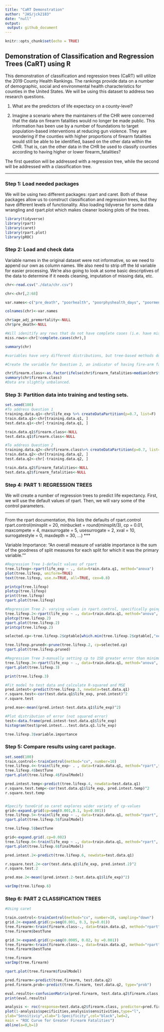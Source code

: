 ```yaml
---
title: "CaRT Demonstration"
author: "JAS/jck2183"
date: "null"
output:
 output: github_document
---
```


```r
knitr::opts_chunk$set(echo = TRUE)
```

## Demonstration of Classification and Regression Trees (CaRT) using R

This demonstration of classification and regression trees (CaRT) will utilize the 2019 County Health Rankings. The rankings provide data on a number of demographic, social and environmental health characteristics for counties in the United States. We will be using this dataset to address two research questions. 

1. What are the predictors of life expectacy on a county-level?

2. Imagine a scenario where the maintainers of the CHR were concerned that the data on firearm fatalities would no longer be made public. This information has been use by a number of foundations to target population-based interventions at reducing gun violence. They are wondering if the counties with higher proportions of firearm fatalities would still be able to be identified, based on the other data within the CHR. That is, can the other data in the CHR be used to classify counties according to having higher or lower firearm_fatalities?

The first question will be addressed with a regression tree, while the second will be addressed with a classification tree.

***

### Step 1: Load needed packages

We will be using two different packages: rpart and caret. Both of these packages allow us to construct classification and regression trees, but they have different levels of functionality. Also loading tidyverse for some data wrangling and rpart.plot which makes cleaner looking plots of the trees.

```r
library(tidyverse)
library(rpart)
library(caret)
library(rpart.plot)
library(pROC)

```

### Step 2: Load and check data

Variable names in the original dataset were not informative, so we need to append our own as column names. We also need to strip off the Id variable for easier processing. We're also going to look at some basic descriptives of the data to determine if it needs cleaning, imputation of missing data, etc.

```r

chr<-read.csv("./data/chr.csv")

chr<-chr[,2:68]

var.names<-c("pre_death", "poorhealth", "poorphyshealth_days", "poormenthealth_days", "low_bwt", "ad_smoking", "ad_obesity", "foodenv_index", "phys_inactivity", "exer_access", "excess_drink", "alc_drivdeaths", "sti", "teen_birth", "uninsured", "primcareproviders", "dentists", "menthealthproviders", "prevhosp", "mammo_screen", "flu_vacc", "hsgrad", "somecollege", "unemployed", "child_poverty", "income_ineq", "sing_parent", "social_assoc", "violent_crime", "injury_deaths", "pm_air", "water_viol", "housing_prob", "driving_alone", "long_commute", "life_exp", "age_adj_premortality", "freq_physdistress", "freq_mentdistress", "diabetes", "hiv", "food_insecure", "ltd_access_healthyfood", "mvcrash_deaths", "insuff_sleep", "uninsured_adults", "uninsured_child", "other_pcp", "medhhinc", "freelunch_child", "res_seg_bw", "res_seg_nw", "firearm_fatalities", "homeownership", "hous_cost_burden", "population", "bw18", "gte65", "nonhisp_afam", "AmerInd_AlasNative", "Asian", "OPacIslander", "Hisp", "nonhisp_white", "nonprof_english", "female", "rural")

colnames(chr)<-var.names

chr$age_adj_premortality<-NULL
chr$pre_death<-NULL

#Will idenitify any rows that do not have complete cases (i.e. have missing data)
miss.rows<-chr[!complete.cases(chr),]

summary(chr)

#variables have very different distributions, but tree-based methods do not require scaling.

#Create the variable for Question 2, an indicator of having fire-arm fatalities above the median

chr$firearm.class<-as.factor(ifelse(chr$firearm_fatalities>median(chr$firearm_fatalities),1,0))
summary(chr$firearm.class)
#Data are slightly unbalanced.

```

### Step 3: Partition data into training and testing sets.

```r

set.seed(100)
#To address Question 1 
training.data.q1<-chr$life_exp %>% createDataPartition(p=0.7, list=F)
train.data.q1<-chr[training.data.q1, ]
test.data.q1<-chr[-training.data.q1, ]

train.data.q1$firearm.class<-NULL
test.data.q1$firearm.class<-NULL

#To address Question 2
training.data.q2<-chr$firearm.class%>% createDataPartition(p=0.7, list=F)
train.data.q2<-chr[training.data.q2, ]
test.data.q2<-chr[-training.data.q2, ]

train.data.q2$firearm_fatalities<-NULL
test.data.q2$firearm_fatalities<-NULL

```

### Step 4: PART 1: REGRESSION TREES

We will create a number of regression trees to predict life expectancy. First, we will use the default values of rpart. Then, we will vary some of the control parameters.

***
From the rpart documentation, this lists the defaults of rpart.control
rpart.control(minsplit = 20, minbucket = round(minsplit/3), cp = 0.01,
maxcompete = 4, maxsurrogate = 5, usesurrogate = 2, xval = 10,
surrogatestyle = 0, maxdepth = 30, ...)
***

Variable Importance: "An overall measure of variable importance is the sum of the goodness of split measures for each split for which it was the primary variable.""

```r
#Regression Tree 1-default values of rpart
tree.lifexp<-rpart(life_exp ~ ., data=train.data.q1, method="anova")
plot(tree.lifexp, uniform=TRUE)
text(tree.lifexp, use.n=TRUE, all=TRUE, cex=0.8)

printcp(tree.lifexp)
plotcp(tree.lifexp)
print(tree.lifexp)
rpart.plot(tree.lifexp)

#Regression Tree 2- varying values in rpart.control, specifically going to cp=0.001, to find minimum cv-error
tree.lifexp.2<-rpart(life_exp ~ ., data=train.data.q1, method="anova", control=rpart.control(cp=0.001))
plotcp(tree.lifexp.2)
rpart.plot(tree.lifexp.2)
printcp(tree.lifexp.2)

selected.cp<-tree.lifexp.2$cptable[which.min(tree.lifexp.2$cptable[,"xerror"]), "CP"]

tree.lifexp.pruned<-prune(tree.lifexp.2, cp=selected.cp)
rpart.plot(tree.lifexp.pruned)

#Regression Tree 3-manually setting cp to 1SD greater error than minimum value
tree.lifexp.3<-rpart(life_exp ~ ., data=train.data.q1, method="anova", control=rpart.control(cp=0.006665509))
rpart.plot(tree.lifexp.3)

print(tree.lifexp.3)

#Fit model to test data and calculate R-squared and MSE
pred.intest<-predict(tree.lifexp.3, newdata=test.data.q1)
r.square.test<-cor(test.data.q1$life_exp, pred.intest)^2
r.square.test

pred.mse<-mean((pred.intest-test.data.q1$life_exp)^2)

#Plot distribution of error (not squared error)
test<-data.frame(pred.intest-test.data.q1$life_exp)
histogram(test$pred.intest...test.data.q1.life_exp)

tree.lifexp.3$variable.importance

```

### Step 5: Compare results using caret package.

```r
set.seed(100)
train.control<-trainControl(method="cv", number=10)
tree.lifexp.4<-train(life_exp~ . , data=train.data.q1, method="rpart",trControl=train.control)
tree.lifexp.4$bestTune
rpart.plot(tree.lifexp.4$finalModel)

pred.intest.temp<-predict(tree.lifexp.4, newdata=test.data.q1)
r.square.test.temp<-cor(test.data.q1$life_exp, pred.intest.temp)^2
r.square.test.temp


#Specify tuneGrid so caret explores wider variety of cp-values
grid<-expand.grid(cp=seq(0.001,0.1, by=0.001))
tree.lifexp.5<-train(life_exp ~ ., data=train.data.q1, method="rpart", trControl=train.control, tuneGrid=grid)
rpart.plot(tree.lifexp.5$finalModel)

tree.lifexp.5$bestTune

grid<-expand.grid(.cp=0.002)
tree.lifexp.6<-train(life_exp ~ ., data=train.data.q1, method="rpart", trControl=train.control, tuneGrid=grid)
rpart.plot(tree.lifexp.6$finalModel)

pred.intest.2<-predict(tree.lifexp.6, newdata=test.data.q1)

r.square.test.2<-cor(test.data.q1$life_exp, pred.intest.2)^2
r.square.test.2

pred.mse.2<-mean((pred.intest.2-test.data.q1$life_exp)^2)

varImp(tree.lifexp.6)


```

### Step 6: PART 2 CLASSIFICATION TREES

```r
#Using caret

train.control<-trainControl(method="cv", number=10, sampling="down")
grid.2<-expand.grid(cp=seq(0.001, 0.3, by=0.01))
tree.firearm<-train(firearm.class~., data=train.data.q2, method="rpart",trControl=train.control, tuneGrid=grid.2)
tree.firearm$bestTune

grid.3<-expand.grid(cp=seq(0.0005, 0.02, by =0.001))
tree.firearm<-train(firearm.class~., data=train.data.q2, method="rpart",trControl=train.control, tuneGrid=grid.3)
tree.firearm$bestTune

tree.firearm
varImp(tree.firearm)

rpart.plot(tree.firearm$finalModel)

pred.firearm<-predict(tree.firearm, test.data.q2)
pred.firearm.prob<-predict(tree.firearm, test.data.q2, type="prob")

eval.results<-confusionMatrix(pred.firearm, test.data.q2$firearm.class, positive = "1")
print(eval.results)

analysis <- roc(response=test.data.q2$firearm.class, predictor=pred.firearm.prob[,2])
plot(1-analysis$specificities,analysis$sensitivities,type="l",
ylab="Sensitiviy",xlab="1-Specificity",col="black",lwd=2,
main = "ROC Curve for Greater Firearm Fatalities")
abline(a=0,b=1)

```

